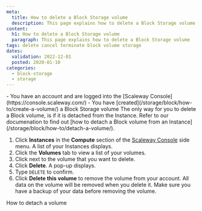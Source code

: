 ```yaml
---
meta:
  title: How to delete a Block Storage volume 
  description: This page explains how to delete a Block Storage volume
content:
  h1: How to delete a Block Storage volume 
  paragraph: This page explains how to delete a Block Storage volume
tags: delete cancel terminate block volume storage
dates:
  validation: 2022-12-01
  posted: 2020-01-10
categories:
  - block-storage
  - storage
---
```


<Message type="requirement">
  - You have an account and are logged into the [Scaleway Console](https://console.scaleway.com/) 
  - You have [created](/storage/block/how-to/create-a-volume/) a Block Storage volume
</Message>

<Message type="note">
  The only way for you to delete a Block volume, is if it is detached from the Instance. Refer to our documenation to find out [how to detach a Block volume from an Instance](/storage/block/how-to/detach-a-volume/).
</Message>

1. Click **Instances** in the **Compute** section of the [Scaleway Console](https://console.scaleway.com) side menu. A list of your Instances displays.
3. Click the **Volumes** tab to view a list of your volumes.
4. Click <Icon name="more" /> next to the volume that you want to delete. 
5. Click **Delete**. A pop-up displays.
    <Lightbox src="scaleway-block-delete-volume.webp" alt="" />
6. Type `DELETE` to confirm.
7. Click **Delete this volume** to remove the volume from your account.
    <Message type="important">
      All data on the volume will be removed when you delete it. Make sure you have a backup of your data before removing the volume.
    </Message>


<Navigation title="See Also">
  <PreviousButton to="/storage/block/how-to/detach-a-volume/">How to detach a volume</PreviousButton>
</Navigation>
